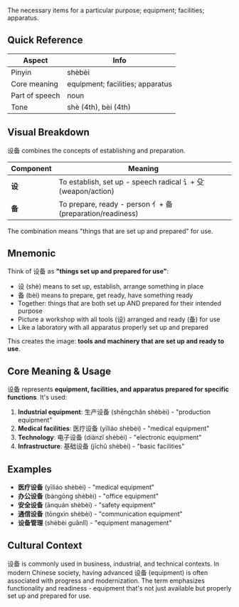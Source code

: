 The necessary items for a particular purpose; equipment; facilities; apparatus.

## Quick Reference

| Aspect         | Info                             |
| -------------- | -------------------------------- |
| Pinyin         | shèbèi                           |
| Core meaning   | equipment; facilities; apparatus |
| Part of speech | noun                             |
| Tone           | shè (4th), bèi (4th)             |

## Visual Breakdown

设备 combines the concepts of establishing and preparation.

| Component | Meaning                                                      |
| --------- | ------------------------------------------------------------ |
| **设**    | To establish, set up - speech radical 讠+ 殳 (weapon/action) |
| **备**    | To prepare, ready - person 亻+ 备 (preparation/readiness)    |

The combination means "things that are set up and prepared" for use.

## Mnemonic

Think of 设备 as **"things set up and prepared for use"**:

- 设 (shè) means to set up, establish, arrange something in place
- 备 (bèi) means to prepare, get ready, have something ready
- Together: things that are both set up AND prepared for their intended purpose
- Picture a workshop with all tools (设) arranged and ready (备) for use
- Like a laboratory with all apparatus properly set up and prepared

This creates the image: **tools and machinery that are set up and ready to use**.

## Core Meaning & Usage

设备 represents **equipment, facilities, and apparatus prepared for specific functions**. It's used:

1. **Industrial equipment**: 生产设备 (shēngchǎn shèbèi) - "production equipment"
2. **Medical facilities**: 医疗设备 (yīliáo shèbèi) - "medical equipment"
3. **Technology**: 电子设备 (diànzǐ shèbèi) - "electronic equipment"
4. **Infrastructure**: 基础设备 (jīchǔ shèbèi) - "basic facilities"

## Examples

- **医疗设备** (yīliáo shèbèi) - "medical equipment"
- **办公设备** (bàngōng shèbèi) - "office equipment"
- **安全设备** (ānquán shèbèi) - "safety equipment"
- **通信设备** (tōngxìn shèbèi) - "communication equipment"
- **设备管理** (shèbèi guǎnlǐ) - "equipment management"

## Cultural Context

设备 is commonly used in business, industrial, and technical contexts. In modern Chinese society,
having advanced 设备 (equipment) is often associated with progress and modernization. The term
emphasizes functionality and readiness - equipment that's not just available but properly set up and
prepared for use.
